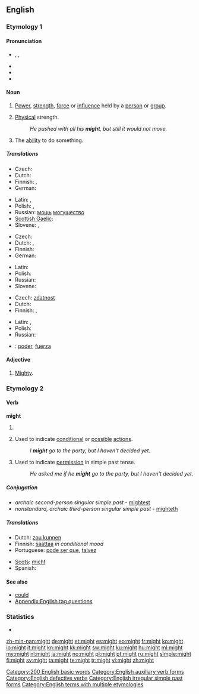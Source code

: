 {{wikipedia}}
==English==

===Etymology 1===
{{etyl|ang}} {{term|miht}}

====Pronunciation====
* {{enPR|mīt}}, {{IPA|/maɪt/}}, {{SAMPA|/maIt/}}
* {{audio|en-us-might.ogg|Audio (US)}}
* {{homophones|mite|lang=en}}
* {{rhymes|aɪt}}

====Noun====
{{en-noun|-}}

# {{uncountable}} [[power|Power]], [[strength]], [[force]] or [[influence]] held by a [[person]] or [[group]].
# {{uncountable}} [[physical|Physical]] strength.
#: ''He pushed with all his '''might''', but still it would not move.''
# {{uncountable}} The [[ability]] to do something.

=====Translations=====
{{trans-top|personal power}}
* Czech: {{t+|cs|moc|f}}
* Dutch: {{t+|nl|macht|f}}
* Finnish: {{t-|fi|mahti}}, {{t+|fi|voima}}
* German: {{t+|de|Macht|f}}
{{trans-mid}}
* Latin: {{t|la|potestas|f}}, {{t|la|potentia|f}}
* Polish: {{t+|pl|potęga|f}}, {{t+|pl|moc|f}}
* Russian: [[мощь]] [[могущество]]
* [[Scottish Gaelic]]: {{t-|gd|cumhachd|m|f|xs=Scottish Gaelic}}
* Slovene: {{t+|sl|moč|f}}, {{t|sl|mogota|f}}
{{trans-bottom}}

{{trans-top|physical strength}}
* Czech: {{t+|cs|síla|f}}
* Dutch: {{t+|nl|kracht}}, {{t+|nl|macht|f}}
* Finnish: {{t+|fi|voima}}
* German: {{t+|de|Kraft|f}}
{{trans-mid}}
* Latin: {{t|la|potentia|f}}
* Polish: {{t+|pl|siła|f}}
* Russian: {{t+|ru|сила}}
* Slovene: {{t+|sl|moč|f}}
{{trans-bottom}}

{{trans-top|ability}}
* Czech: [[zdatnost]] {{f}}
* Dutch: {{t+|nl|vermogen}}
* Finnish: {{t+|fi|kyky}}, {{t+|fi|voima}}
{{trans-mid}}
* Latin: {{t|la|potestas|f}}, {{t|la|potentia|f}}
* Polish: {{t+|pl|zdolność|f}}
* Russian: {{t+|ru|возможность}}
{{trans-bottom}}

{{checktrans-top}}
* {{ttbc|es}}: [[poder]], [[fuerza]]
{{trans-bottom}}

====Adjective====
{{en-adj|mighter|mightest}}

# {{obsolete|chiefly|before 1900}} [[mighty|Mighty]].

===Etymology 2===
{{etyl|ang}} {{term|meahte}}

====Verb====
'''might'''

# {{auxiliary}} {{simple past of|may}}
# {{auxiliary}} Used to indicate [[conditional]] or [[possible]] [[action]]s.
#: ''I '''might''' go to the party, but I haven't decided yet.''
# {{auxiliary}} Used to indicate [[permission]] in simple past tense.
#: ''He asked me if he '''might''' go to the party, but I haven't decided yet.''

=====Conjugation=====
* ''archaic second-person singular simple past'' - [[mightest]]
* ''nonstandard, archaic third-person singular simple past'' - [[mighteth]]

=====Translations=====
{{trans-top|indicator of conditional or possible actions}}
* Dutch: [[zou kunnen]]
* Finnish: [[saattaa]] ''in conditional mood''
* Portuguese: [[pode ser que]], [[talvez]]
{{trans-mid}}
* [[Scots]]: [[micht]]
* Spanish: {{t+|es|puede que}}
{{trans-bottom}}

====See also====
* [[could]]
* [[Appendix:English tag questions]]

===Statistics===
* {{rank|without|make|def|112|might|being|day|through}}

[[Category:200 English basic words]]
[[Category:English auxiliary verb forms]]
[[Category:English defective verbs]]
[[Category:English irregular simple past forms]]
[[Category:English terms with multiple etymologies]]

[[zh-min-nan:might]]
[[de:might]]
[[et:might]]
[[es:might]]
[[eo:might]]
[[fr:might]]
[[ko:might]]
[[io:might]]
[[it:might]]
[[kn:might]]
[[kk:might]]
[[sw:might]]
[[ku:might]]
[[hu:might]]
[[ml:might]]
[[my:might]]
[[nl:might]]
[[ja:might]]
[[no:might]]
[[pl:might]]
[[pt:might]]
[[ru:might]]
[[simple:might]]
[[fi:might]]
[[sv:might]]
[[ta:might]]
[[te:might]]
[[tr:might]]
[[vi:might]]
[[zh:might]]